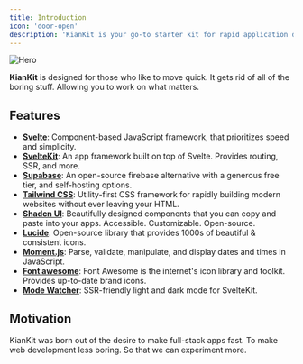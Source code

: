```yaml
---
title: Introduction
icon: 'door-open'
description: 'KianKit is your go-to starter kit for rapid application development. Fully open-source.'
---
```


<img
  className=""
  src="/images/hero.svg"
  alt="Hero"
/>

**KianKit** is designed for those who like to move quick. It gets rid of all of the boring stuff. Allowing you to work on what matters.

## Features

- [**Svelte**](https://svelte.dev): Component-based JavaScript framework, that prioritizes speed and simplicity.
- [**SvelteKit**](https://kit.svelte.dev): An app framework built on top of Svelte. Provides routing, SSR, and more.
- [**Supabase**](https://supabase.com): An open-source firebase alternative with a generous free tier, and self-hosting options.
- [**Tailwind CSS**](https://tailwindcss.com): Utility-first CSS framework for rapidly building modern websites without ever leaving your HTML.
- [**Shadcn UI**](https://shadcn-svelte.com): Beautifully designed components that you can copy and paste into your apps. Accessible. Customizable. Open-source.
- [**Lucide**](https://lucide.dev): Open-source library that provides 1000s of beautiful & consistent icons.
- [**Moment.js**](https://momentjs.com): Parse, validate, manipulate, and display dates and times in JavaScript.
- [**Font awesome**](https://fontawesome.com): Font Awesome is the internet's icon library and toolkit. Provides up-to-date brand icons.
- [**Mode Watcher**](https://mode-watcher.svecosystem.com): SSR-friendly light and dark mode for SvelteKit.

## Motivation

KianKit was born out of the desire to make full-stack apps fast. To make web development less boring. So that we can experiment more.